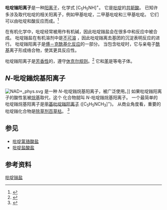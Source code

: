 {{noteTA
|G1=Chemistry
}}
{{Chembox
|Verifiedfields=changed
|Watchedfields=changed
|verifiedrevid=464376936
|ImageFileL1=Pyridinium.svg
|ImageSizeL1=80px
|ImageFileR1=Pyridinium-3D-balls.png
|ImageSizeR1=120px
|IUPACName=pyridinium
|OtherNames=
|Section1={{Chembox Identifiers
| InChI = 1S/C5H5N/c1-2-4-6-5-3-1/h1-5H/p+1
| InChIKey1 = JUJWROOIHBZHMG-UHFFFAOYSA-O
| InChI1 = 1S/C5H5N/c1-2-4-6-5-3-1/h1-5H/p+1
| CASNo = 16969-45-2
| CASNo_Ref = {{cascite|correct|PubChem}}
| PubChem = 4989215
| ChemSpiderID_Ref = {{chemspidercite|correct|chemspider}}
| ChemSpiderID = 4169387
| StdInChIKey_Ref = {{stdinchicite|correct|chemspider}}
| StdInChIKey = JUJWROOIHBZHMG-UHFFFAOYSA-O
| SMILES = c1cc[nH+]cc1
| StdInChI_Ref = {{stdinchicite|correct|chemspider}}
| StdInChI =1S/C5H5N/c1-2-4-6-5-3-1/h1-5H/p+1
  }}
|Section2={{Chembox Properties
| C=5 | H=6 | N=1 
| Appearance = 
| Density = 
| MeltingPt = 
| BoilingPt = 
| Solubility =
| ConjugateBase = [[Pyridine|Pyridine]]
| pKa =  ~5 (对于共轭酸)<ref>{{cite journal|last1=Linnell|first1=Robert|title=Notes – Dissociation Constants of 2-Substituted Pyridines|journal=Journal of Organic Chemistry|volume=25|pages=290|year=1960|doi=10.1021/jo01072a623|issue=2}}</ref><ref>{{cite journal|last1=Pearson|first1=Ralph G.|title=Rates of Ionization of Pseudo Acids.1V. Steric Effects in the Base-catalyzed Ionization of Nitroethane|last2=Williams|first2=Forrest V.|journal=Journal of the American Chemical Society|volume=75|pages=3073|year=1953|doi=10.1021/ja01109a008|issue=13}}</ref>
  }}
|Section3={{Chembox Hazards
| MainHazards = 
| FlashPt = 
| AutoignitionPt =
  }}
}}

'''吡啶𬭩阳离子'''是一种[[阳离子|阳离子]]，化学式 [C<sub>5</sub>H<sub>5</sub>NH]<sup>+</sup>。  它是[[吡啶|吡啶]]的[[共轭酸|共轭酸]]。  已知许多涉及取代吡啶的相关阳离子，例如甲基吡啶，二甲基吡啶和三甲基吡啶。  它们可以由吡啶和酸反应而成。<ref>{{cite journal|title=Fluorinations With Pyridinium Polyhydrogen Fluoride Reagent: 1-Fluoroadamantane|authors=
George A. Olah, Michael Watkins|journal=Org. Synth.|year=1978|volume=58|page=75|doi=10.15227/orgsyn.058.0075}}</ref>

在有机化学中，吡啶经常被用作有机碱，因此吡啶鎓盐会在很多中和反应中被合成。 吡啶鎓盐在有机溶剂中是[[溶解度|不可溶]] ，因此吡啶鎓离去基团的沉淀表明反应的进行。  吡啶鎓阳离子是[[傅－克酰基化反应|傅－克酰基化反应]]的一部分。 当包含吡啶时，它与亲电子[[酰基|酰基]]离子形成络合物，使其更具反应性。

吡啶鎓阳离子是[[芳香性|芳香性]]的，遵守[[休克尔规则|休克尔规则]]。<ref>{{Cite web | url = http://crab.rutgers.edu/~alroche/Ch16.pdf | title = Aromatic Compounds | publisher = Alex Roche, Rutgers University | accessdate = 2020-09-08 | archive-date = 2013-03-19 | archive-url = https://web.archive.org/web/20130319084343/http://crab.rutgers.edu/~alroche/Ch16.pdf | dead-url = no }}</ref> 它和[[苯|苯]]是等电子体。

==''N''-吡啶鎓烷基阳离子 ==
[[Image:NAD+_phys.svg|thumb]] 是一种 ''N''-吡啶鎓烷基阳离子，被广泛使用。]]
如果吡啶鎓阳离子的酸性氢被[[烷基|烷基]]取代，这个 化合物就叫 ''N''-吡啶鎓烷基阳离子。 一个最简单的吡啶鎓烷基阳离子是[[甲基吡啶鎓阳离子|甲基吡啶鎓阳离子]] ([C<sub>5</sub>H<sub>5</sub>NCH<sub>3</sub>]<sup>+</sup>)。 从商业角度看，重要的吡啶鎓化合物是[[除草剂|除草剂]][[百草枯|百草枯]]。 <ref name=Ullmann>{{Ullmann|first1=Shinkichi|last1=Shimizu|first2=Nanao|last2=Watanabe|first3=Toshiaki|last3=Kataoka|first4=Takayuki|last4= Shoji|first5=Nobuyuki|last5=Abe|first6=Sinji|last6=Morishita|first7=Hisao|last7=Ichimura|title=Pyridine and Pyridine Derivatives|year=2007|doi=10.1002/14356007.a22_399}}</ref>

==参见==
* [[吡啶氯铬酸盐|吡啶氯铬酸盐]]
* [[吡啶盐酸盐|吡啶盐酸盐]]

==参考资料==
{{Reflist}}

[[Category:吡啶𬭩盐|]]